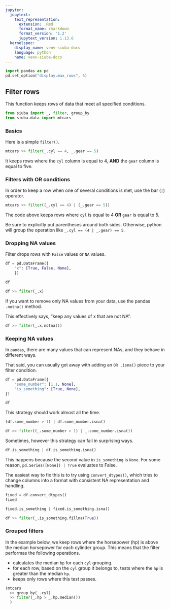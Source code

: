 ```yaml
---
jupyter:
  jupytext:
    text_representation:
      extension: .Rmd
      format_name: rmarkdown
      format_version: '1.2'
      jupytext_version: 1.13.6
  kernelspec:
    display_name: venv-siuba-docs
    language: python
    name: venv-siuba-docs
---
```


```python
import pandas as pd
pd.set_option("display.max_rows", 5)
```

## Filter rows

This function keeps rows of data that meet all specified conditions.

```python
from siuba import _, filter, group_by
from siuba.data import mtcars
```

### Basics


Here is a simple `filter()`.

```python
mtcars >> filter(_.cyl == 4, _.gear == 5)
```

It keeps rows where the `cyl` column is equal to 4, **AND** the `gear` column is equal to five.


### Filters with OR conditions

In order to keep a row when one of several conditions is met, use the bar (`|`) operator.

```python
mtcars >> filter((_.cyl == 4) | (_.gear == 5))
```

The code above keeps rows where `cyl` is equal to 4 **OR** `gear` is equal to 5.

Be sure to explicitly put parentheses around both sides.
Otherwise, python will group the operation like `_.cyl == (4 | _.gear) == 5`.

### Dropping NA values

Filter drops rows with `False` values or `NA` values.

```python
df = pd.DataFrame({
    "x": [True, False, None],
    })

df
```

```python
df >> filter(_.x)
```

If you want to remove only NA values from your data, use the pandas `.notna()` method.

This effectively says, "keep any values of x that are not NA".

```python
df >> filter(_.x.notna())
```

### Keeping NA values

In `pandas`, there are many values that can represent NAs, and they behave in different ways.

That said, you can usually get away with adding an `OR .isna()` piece to your filter condition.


```python
df = pd.DataFrame({
    "some_number": [1.1, None],
    "is_something": [True, None],
})

df
```


This strategy should work almost all the time.

```python
(df.some_number > 1) | df.some_number.isna()
```

```python
df >> filter((_.some_number > 1) | _.some_number.isna())
```

Sometimes, however this strategy can fail in surprising ways.

```python
df.is_something | df.is_something.isna()
```

This happens because the second value in `is_something` is `None`.
For some reason, `pd.Series([None]) | True` evaluates to False.

The easiest way to fix this is to try using `convert_dtypes()`, which tries to change columns into a format with consistent NA representation and handling.

```python
fixed = df.convert_dtypes()
fixed
```

```python
fixed.is_something | fixed.is_something.isna()
```

```python
df >> filter(_.is_something.fillna(True))
```

### Grouped filters


In the example below, we keep rows where the horsepower (hp) is above the median horsepower for each cylinder group. This means that the filter performas the following operations.

* calculates the median `hp` for each `cyl` grouping.
* for each row, based on the `cyl` group it belongs to, tests where the `hp` is greater than the median `hp`.
* keeps only rows where this test passes.

```python
(mtcars
  >> group_by(_.cyl)
  >> filter(_.hp > _.hp.median())
  )
```
